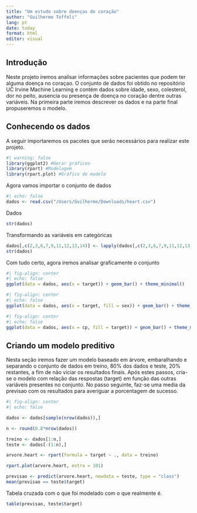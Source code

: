 ```yaml
---
title: "Um estudo sobre doenças do coração"
author: "Guilherme Toffoli"
lang: pt
date: today
format: html
editor: visual
---
```


## Introdução

Neste projeto iremos analisar informações sobre pacientes que podem ter alguma doença no coraçao. O conjunto de dados foi obtido no repositório UC Irvine Machine Learning e contém dados sobre idade, sexo, colesterol, dor no peito, ausencia ou presença de doença no coração dentre outras variáveis. Na primeira parte iremos descrever os dados e na parte final propuseremos o modelo.

## Conhecendo os dados

A seguir importaremos os pacotes que serão necessários para realizar este projeto.

```r
#| warning: false
library(ggplot2) #Gerar gráficos
library(rpart) #Modelagem
library(rpart.plot) #Gráfico do modelo

```

Agora vamos importar o conjunto de dados

```r
#| echo: false
dados <- read.csv("/Users/Guilherme/Downloads/heart.csv")

```

Dados

```r
str(dados)
```

Transformando as variáveis em categóricas

```r
dados[,c(2,3,6,7,9,11,12,13,14)] <- lapply(dados[,c(2,3,6,7,9,11,12,13,14)], factor)
str(dados)
```

Com tudo certo, agora iremos analisar graficamente o conjunto

```r
#| fig-align: center
#| echo: false
ggplot(data = dados, aes(x = target)) + geom_bar() + theme_minimal()
```

```r
#| fig-align: center
#| echo: false
ggplot(data = dados, aes(x = target, fill = sex)) + geom_bar() + theme_minimal()
```

```r
#| fig-align: center
#| echo: false
ggplot(data = dados, aes(x = cp, fill = target)) + geom_bar() + theme_minimal()
```

## Criando um modelo preditivo

Nesta seção iremos fazer um modelo baseado em árvore, embaralhando e separando o conjunto de dados em treino, 80% dos dados e teste, 20% restantes, a fim de não viciar os resultados finais. Após estes passos, cria-se o modelo com relação das respostas (target) em função das outras variáveis presentes no conjunto. No passo seguinte, faz-se uma media da previsao com os resultados para averiguar a porcentagem de sucesso.

```r
#| fig-align: center
#| echo: false

dados <- dados[sample(nrow(dados)),]

n <- round(0.8*nrow(dados))

treino <- dados[1:n,]
teste <- dados[-(1:n),]

arvore.heart <- rpart(formula = target ~ ., data = treino)

rpart.plot(arvore.heart, extra = 101)

previsao <- predict(arvore.heart, newdata = teste, type = "class")
mean(previsao == teste$target)
```

Tabela cruzada com o que foi modelado com o que realmente é.

```r
table(previsao, teste$target)
```
